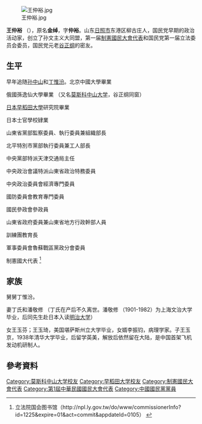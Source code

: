 {{Otheruses|other=名为王仲裕的其他人物|王宏 (成化壬辰進士)}}
{{onesource|time=2016-01-07T15:22:12+00:00}}

[[File:王仲裕.jpg|thumb]]

'''王仲裕''' （{{bd|1891年||1981年}}），原名'''金绰'''，字'''仲裕'''。山东[[日照市|日照市]]东港区柳古庄人，国民党早期的政治活动家，创立了孙文主义大同盟，第一届[[制憲國民大會代表|制憲國民大會代表]]和国民党第一届立法委员会委员，国民党元老[[谷正纲|谷正纲]]的密友。

== 生平 ==
早年追随[[孙中山|孙中山]]和[[丁惟汾|丁惟汾]]。北京中國大學畢業 

俄國孫逸仙大學畢業 （又名[[莫斯科中山大学|莫斯科中山大学]]，谷正纲同窗）

[[早稻田大學|日本早稻田大學]]研究院畢業 

日本士官學校肄業 

山東省黨部監察委員、執行委員兼組織部長 

北平特別市黨部執行委員兼工人部長 

中央黨部特派天津交通局主任 

中央政治會議特派山東省政治特務委員 

中央政治委員會經濟專門委員 

國防委員會教育專門委員 

國民參政會參政員 

山東省政府委員兼山東省地方行政幹部人員 

訓練團教育長 

軍事委員會魯蘇戰區黨政分會委員 

制憲國大代表 <ref>立法院国会图书馆（http://npl.ly.gov.tw/do/www/commissionerInfo?id=1225&expire=01&act=commit&appdateId=0105） {{Wayback|url=http://npl.ly.gov.tw/do/www/commissionerInfo?id=1225&expire=01&act=commit&appdateId=0105%EF%BC%89 |date=20160304091419 }}</ref>

== 家族 ==
舅舅丁惟汾。

妻丁氏和潘敬修 （丁氏在产后不久离世。潘敬修 （1901-1982）为上海文治大学毕业，后同先生赴日本入读[[明治大学|明治大学]]）

女王玉芬；王玉琦，美国堪萨斯州立大学毕业，女婿李振钧，病理学家。子王玉京，1938年清华大学毕业，后留学英美，解放后依然留在大陆，是中国首架飞机发动机研制人。

==參考資料==
{{reflist}}

{{Authority control}}

{{DEFAULTSORT:}}
[[Category:莫斯科中山大学校友|Category:莫斯科中山大学校友]]
[[Category:早稻田大学校友|Category:早稻田大学校友]]
[[Category:制憲國民大會代表|Category:制憲國民大會代表]]
[[Category:第1屆中華民國國民大會代表|Category:第1屆中華民國國民大會代表]]
[[Category:中國國民黨黨員|Category:中國國民黨黨員]]